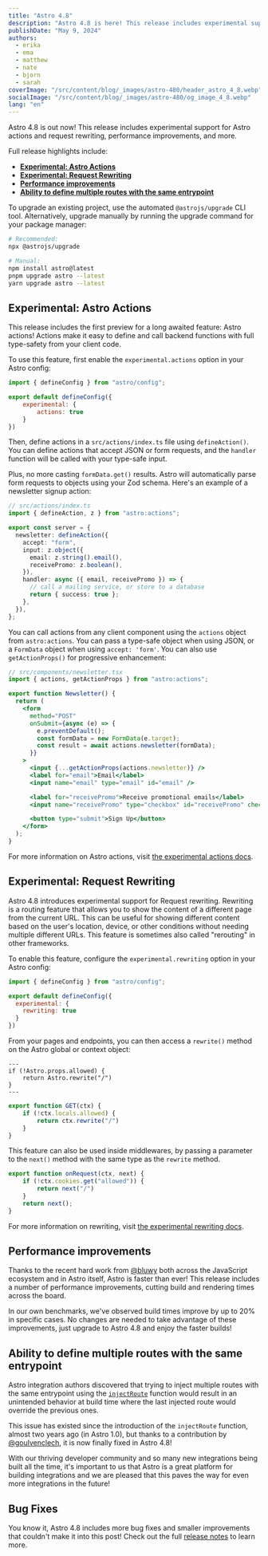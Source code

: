 ```yaml
---
title: "Astro 4.8"
description: "Astro 4.8 is here! This release includes experimental support for Astro actions and request rewriting, performance improvements, and more."
publishDate: "May 9, 2024"
authors:
  - erika
  - ema
  - matthew
  - nate
  - bjorn
  - sarah
coverImage: "/src/content/blog/_images/astro-480/header_astro_4_8.webp"
socialImage: "/src/content/blog/_images/astro-480/og_image_4_8.webp"
lang: "en"
---
```



<BlogSummary>
Astro 4.8 is out now! This release includes experimental support for Astro actions and request rewriting, performance improvements, and more.
</BlogSummary>

Full release highlights include:

- [**Experimental: Astro Actions**](#experimental-astro-actions)
- [**Experimental: Request Rewriting**](#experimental-request-rewriting)
- [**Performance improvements**](#performance-improvements)
- [**Ability to define multiple routes with the same entrypoint**](#ability-to-define-multiple-routes-with-the-same-entrypoint)

To upgrade an existing project, use the automated `@astrojs/upgrade` CLI tool. Alternatively, upgrade manually by running the upgrade command for your package manager:

```sh
# Recommended:
npx @astrojs/upgrade

# Manual:
npm install astro@latest
pnpm upgrade astro --latest
yarn upgrade astro --latest
```

## Experimental: Astro Actions

This release includes the first preview for a long awaited feature: Astro actions! Actions make it easy to define and call backend functions with full type-safety from your client code.

To use this feature, first enable the `experimental.actions` option in your Astro config:

```js
import { defineConfig } from "astro/config";

export default defineConfig({
	experimental: {
		actions: true
	}
})
```

Then, define actions in a `src/actions/index.ts` file using `defineAction()`. You can define actions that accept JSON or form requests, and the `handler` function will be called with your type-safe input.

Plus, no more casting `formData.get()` results. Astro will automatically parse form requests to objects using your Zod schema. Here's an example of a newsletter signup action:

```ts
// src/actions/index.ts
import { defineAction, z } from "astro:actions";

export const server = {
  newsletter: defineAction({
    accept: "form",
    input: z.object({
      email: z.string().email(),
      receivePromo: z.boolean(),
    }),
    handler: async ({ email, receivePromo }) => {
      // call a mailing service, or store to a database
      return { success: true };
    },
  }),
};
```

You can call actions from any client component using the `actions` object from `astro:actions`. You can pass a type-safe object when using JSON, or a `FormData` object when using `accept: 'form'`. You can also use `getActionProps()` for progressive enhancement:

```jsx
// src/components/newsletter.tsx
import { actions, getActionProps } from "astro:actions";

export function Newsletter() {
  return (
    <form
      method="POST"
      onSubmit={async (e) => {
        e.preventDefault();
        const formData = new FormData(e.target);
        const result = await actions.newsletter(formData);
      }}
    >
      <input {...getActionProps(actions.newsletter)} />
      <label for="email">Email</label>
      <input name="email" type="email" id="email" />

      <label for="receivePromo">Receive promotional emails</label>
      <input name="receivePromo" type="checkbox" id="receivePromo" checked />

      <button type="submit">Sign Up</button>
    </form>
  );
}
```

For more information on Astro actions, visit [the experimental actions docs](https://docs.astro.build/en/reference/configuration-reference/#experimentalactions).

## Experimental: Request Rewriting

Astro 4.8 introduces experimental support for Request rewriting. Rewriting is a routing feature that allows you to show the content of a different page from the current URL. This can be useful for showing different content based on the user's location, device, or other conditions without needing multiple different URLs. This feature is sometimes also called "rerouting" in other frameworks.

To enable this feature, configure the `experimental.rewriting` option in your Astro config:

```js
import { defineConfig } from "astro/config";

export default defineConfig({
  experimental: {
    rewriting: true
  }
})
```

From your pages and endpoints, you can then access a `rewrite()` method on the Astro global or context object:

```astro
---
if (!Astro.props.allowed) {
	return Astro.rewrite("/")
}
---
```

```ts
export function GET(ctx) {
	if (!ctx.locals.allowed) {
		return ctx.rewrite("/")
	}
}
```

This feature can also be used inside middlewares, by passing a parameter to the `next()` method with the same type as the `rewrite` method.

```ts
export function onRequest(ctx, next) {
	if (!ctx.cookies.get("allowed")) {
		return next("/")
	}
	return next();
}
```

For more information on rewriting, visit [the experimental rewriting docs](https://docs.astro.build/en/reference/configuration-reference/#experimentalrewriting).

## Performance improvements

Thanks to the recent hard work from [@bluwy](https://github.com/bluwy) both across the JavaScript ecosystem and in Astro itself, Astro is faster than ever! This release includes a number of performance improvements, cutting build and rendering times across the board.

In our own benchmarks, we've observed build times improve by up to 20% in specific cases. No changes are needed to take advantage of these improvements, just upgrade to Astro 4.8 and enjoy the faster builds!

## Ability to define multiple routes with the same entrypoint

Astro integration authors discovered that trying to inject multiple routes with the same entrypoint using the [`injectRoute`](https://docs.astro.build/en/reference/integrations-reference/#injectroute-option) function would result in an unintended behavior at build time where the last injected route would override the previous ones.

This issue has existed since the introduction of the `injectRoute` function, almost two years ago (in Astro 1.0), but thanks to a contribution by [@goulvenclech](https://github.com/goulvenclech), it is now finally fixed in Astro 4.8!

With our thriving developer community and so many new integrations being built all the time, it's important to us that Astro is a great platform for building integrations and we are pleased that this paves the way for even more integrations in the future!

## Bug Fixes

You know it, Astro 4.8 includes more bug fixes and smaller improvements that couldn't make it into this post! Check out the full [release notes](https://github.com/withastro/astro/blob/refs/heads/main/packages/astro/CHANGELOG.md#480) to learn more.
